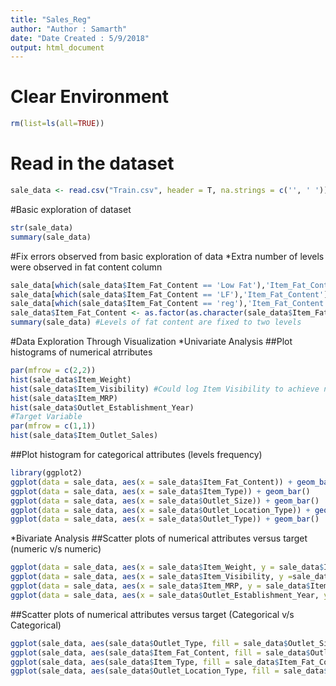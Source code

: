 ```yaml
---
title: "Sales_Reg"
author: "Author : Samarth"
date: "Date Created : 5/9/2018"
output: html_document
---
```


# Clear Environment
```r
rm(list=ls(all=TRUE))
```

# Read in the dataset 
```r
sale_data <- read.csv("Train.csv", header = T, na.strings = c('', ' '))
```

#Basic exploration of dataset
```r
str(sale_data)
summary(sale_data)
```

#Fix errors observed from basic exploration of data 
*Extra number of levels were observed in fat content column
```r
sale_data[which(sale_data$Item_Fat_Content == 'Low Fat'),'Item_Fat_Content'] <- 'low fat'
sale_data[which(sale_data$Item_Fat_Content == 'LF'),'Item_Fat_Content'] <- 'low fat'
sale_data[which(sale_data$Item_Fat_Content == 'reg'),'Item_Fat_Content'] <- 'Regular'
sale_data$Item_Fat_Content <- as.factor(as.character(sale_data$Item_Fat_Content))
summary(sale_data) #Levels of fat content are fixed to two levels
```

#Data Exploration Through Visualization
*Univariate Analysis
##Plot histograms of numerical atrributes
```r
par(mfrow = c(2,2))
hist(sale_data$Item_Weight)
hist(sale_data$Item_Visibility) #Could log Item Visibility to achieve normal distribution
hist(sale_data$Item_MRP)
hist(sale_data$Outlet_Establishment_Year)
#Target Variable
par(mfrow = c(1,1))
hist(sale_data$Item_Outlet_Sales)
```

##Plot histogram for categorical attributes (levels frequency)
```r
library(ggplot2)
ggplot(data = sale_data, aes(x = sale_data$Item_Fat_Content)) + geom_bar()
ggplot(data = sale_data, aes(x = sale_data$Item_Type)) + geom_bar()
ggplot(data = sale_data, aes(x = sale_data$Outlet_Size)) + geom_bar()
ggplot(data = sale_data, aes(x = sale_data$Outlet_Location_Type)) + geom_bar()
ggplot(data = sale_data, aes(x = sale_data$Outlet_Type)) + geom_bar()
```

*Bivariate Analysis
##Scatter plots of numerical attributes versus target (numeric v/s numeric)
```r
ggplot(data = sale_data, aes(x = sale_data$Item_Weight, y = sale_data$Item_Outlet_Sales)) + geom_point()
ggplot(data = sale_data, aes(x = sale_data$Item_Visibility, y =sale_data$Item_Outlet_Sales)) + geom_point()
ggplot(data = sale_data, aes(x = sale_data$Item_MRP, y = sale_data$Item_Outlet_Sales)) + geom_point()
ggplot(data = sale_data, aes(x = sale_data$Outlet_Establishment_Year, y = sale_data$Item_Outlet_Sales)) + geom_point()
```

##Scatter plots of numerical attributes versus target (Categorical v/s Categorical)
```r
ggplot(sale_data, aes(sale_data$Outlet_Type, fill = sale_data$Outlet_Size)) + geom_bar()
ggplot(sale_data, aes(sale_data$Item_Fat_Content, fill = sale_data$Outlet_Size)) + geom_bar()
ggplot(sale_data, aes(sale_data$Item_Type, fill = sale_data$Item_Fat_Content)) + geom_bar()
ggplot(sale_data, aes(sale_data$Outlet_Location_Type, fill = sale_data$Item_Type)) + geom_bar()
```








